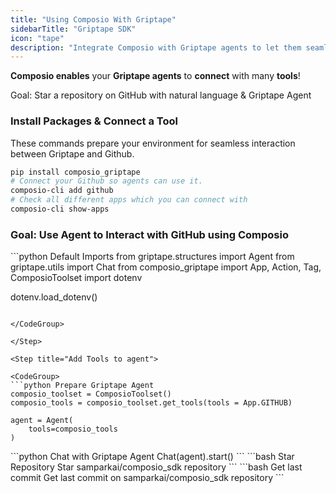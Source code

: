 ```yaml
---
title: "Using Composio With Griptape"
sidebarTitle: "Griptape SDK"
icon: "tape"
description: "Integrate Composio with Griptape agents to let them seamlessly interact with external apps"
---
```


**Composio enables** your **Griptape agents** to **connect** with many **tools**!

<Tip>Goal: Star a repository on GitHub with natural language & Griptape Agent</Tip>

### Install Packages & Connect a Tool

These commands prepare your environment for seamless interaction between Griptape and Github.
<CodeGroup>
``` bash Run command
pip install composio_griptape
# Connect your Github so agents can use it. 
composio-cli add github
# Check all different apps which you can connect with
composio-cli show-apps

```
</CodeGroup>

### Goal: Use Agent to Interact with GitHub using Composio

<Steps>
<Step title="Import Base Packages">

<CodeGroup>
```python Default Imports
from griptape.structures import Agent
from griptape.utils import Chat
from composio_griptape import App, Action, Tag, ComposioToolset
import dotenv

dotenv.load_dotenv()
```

</CodeGroup>

</Step>

<Step title="Add Tools to agent">

<CodeGroup>
```python Prepare Griptape Agent
composio_toolset = ComposioToolset()
composio_tools = composio_toolset.get_tools(tools = App.GITHUB)

agent = Agent(
    tools=composio_tools
)
```

</CodeGroup>

</Step>

<Step title="Start Agent Chat">

<CodeGroup>
```python Chat with Griptape Agent
Chat(agent).start()
```

</CodeGroup>

</Step>
<Step title="Talk with Agent">
<Tabs>
<Tab title="Star Repository">
<CodeGroup>
```bash Star Repository
Star samparkai/composio_sdk repository
```
</CodeGroup>
</Tab>
<Tab title="Get last Commit">
<CodeGroup>
```bash Get last commit
Get last commit on samparkai/composio_sdk repository
```
</CodeGroup>
</Tab>
</Tabs>
</Step>
</Steps>


